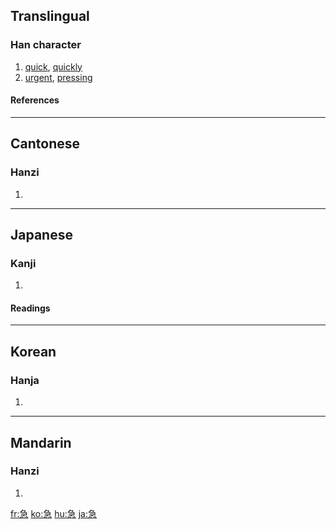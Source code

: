 ==Translingual==
===Han character===
{{Han char|rn=61|rad=心|as=05|sn=9|four=2733<sub>7</sub>|canj=弓一心 (NMP), 弓尸心 (NSP)}}
# [[quick]], [[quickly]]
# [[urgent]], [[pressing]]
====References====
{{Han ref|kx=0381.210|dkj=10475|dj=0710.060|hdz=42281.080|uh=6025|ud=24613|bh=ABE6|bd=44006}}
----
==Cantonese==
===Hanzi===
{{yue-hanzi|jyut=|y=gap1}}
# {{defn|Cantonese}}
----
==Japanese==
===Kanji===
{{ja-kanji|grade=3|rs=心05}}
# {{defn|Japanese}} 
====Readings====
{{ja-readings|on=[[きゅう]] (kyū)|kun=[[いそぐ]] (isogu)}}
----
==Korean==
===Hanja===
{{ko-hanja|hangeul=급|eumhun=|rv=geup|mr=kŭp|y=kup}}
# {{defn|Korean}}
----
==Mandarin==
===Hanzi===
{{cmn-hanzi|pin=[[jí]] ([[ji2]])|wg=chi<sup>2</sup>}}
# {{defn|Mandarin}}

[[fr:急]]
[[ko:急]]
[[hu:急]]
[[ja:急]]